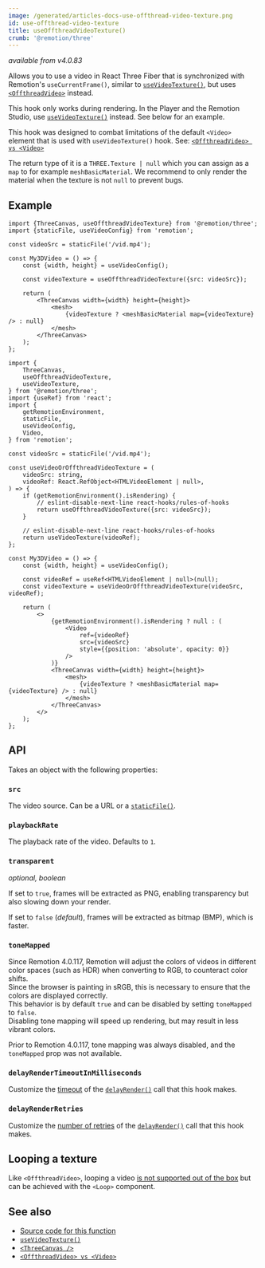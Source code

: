 ```yaml
---
image: /generated/articles-docs-use-offthread-video-texture.png
id: use-offthread-video-texture
title: useOffthreadVideoTexture()
crumb: '@remotion/three'
---
```


_available from v4.0.83_

Allows you to use a video in React Three Fiber that is synchronized with Remotion's `useCurrentFrame()`, similar to [`useVideoTexture()`](/docs/use-video-texture), but uses [`<OffthreadVideo>`](/docs/offthreadvideo) instead.

This hook only works during rendering. In the Player and the Remotion Studio, use [`useVideoTexture()`](/docs/use-video-texture) instead. See below for an example.

This hook was designed to combat limitations of the default `<Video>` element that is used with `useVideoTexture()` hook.
See: [`<OffthreadVideo> vs <Video>`](/docs/video-vs-offthreadvideo)

The return type of it is a `THREE.Texture | null` which you can assign as a `map` to for example `meshBasicMaterial`. We recommend to only render the material when the texture is not `null` to prevent bugs.

## Example

```tsx twoslash title="Simple usage (only works during rendering)"
import {ThreeCanvas, useOffthreadVideoTexture} from '@remotion/three';
import {staticFile, useVideoConfig} from 'remotion';

const videoSrc = staticFile('/vid.mp4');

const My3DVideo = () => {
	const {width, height} = useVideoConfig();

	const videoTexture = useOffthreadVideoTexture({src: videoSrc});

	return (
		<ThreeCanvas width={width} height={height}>
			<mesh>
				{videoTexture ? <meshBasicMaterial map={videoTexture} /> : null}
			</mesh>
		</ThreeCanvas>
	);
};
```

```tsx twoslash title="Use useVideoTexture() only during rendering"
import {
	ThreeCanvas,
	useOffthreadVideoTexture,
	useVideoTexture,
} from '@remotion/three';
import {useRef} from 'react';
import {
	getRemotionEnvironment,
	staticFile,
	useVideoConfig,
	Video,
} from 'remotion';

const videoSrc = staticFile('/vid.mp4');

const useVideoOrOffthreadVideoTexture = (
	videoSrc: string,
	videoRef: React.RefObject<HTMLVideoElement | null>,
) => {
	if (getRemotionEnvironment().isRendering) {
		// eslint-disable-next-line react-hooks/rules-of-hooks
		return useOffthreadVideoTexture({src: videoSrc});
	}

	// eslint-disable-next-line react-hooks/rules-of-hooks
	return useVideoTexture(videoRef);
};

const My3DVideo = () => {
	const {width, height} = useVideoConfig();

	const videoRef = useRef<HTMLVideoElement | null>(null);
	const videoTexture = useVideoOrOffthreadVideoTexture(videoSrc, videoRef);

	return (
		<>
			{getRemotionEnvironment().isRendering ? null : (
				<Video
					ref={videoRef}
					src={videoSrc}
					style={{position: 'absolute', opacity: 0}}
				/>
			)}
			<ThreeCanvas width={width} height={height}>
				<mesh>
					{videoTexture ? <meshBasicMaterial map={videoTexture} /> : null}
				</mesh>
			</ThreeCanvas>
		</>
	);
};
```

## API

Takes an object with the following properties:

### `src`

The video source. Can be a URL or a [`staticFile()`](/docs/staticfile).

### `playbackRate`

The playback rate of the video. Defaults to `1`.

### `transparent`

_optional, boolean_

If set to `true`, frames will be extracted as PNG, enabling transparency but also slowing down your render.

If set to `false` (_default_), frames will be extracted as bitmap (BMP), which is faster.

### `toneMapped`<AvailableFrom v="4.0.117" />

Since Remotion 4.0.117, Remotion will adjust the colors of videos in different color spaces (such as HDR) when converting to RGB, to counteract color shifts.  
Since the browser is painting in sRGB, this is necessary to ensure that the colors are displayed correctly.  
This behavior is by default `true` and can be disabled by setting `toneMapped` to `false`.  
Disabling tone mapping will speed up rendering, but may result in less vibrant colors.

Prior to Remotion 4.0.117, tone mapping was always disabled, and the `toneMapped` prop was not available.

### `delayRenderTimeoutInMilliseconds`<AvailableFrom v="4.0.271" />

Customize the [timeout](/docs/delay-render#modifying-the-timeout) of the [`delayRender()`](/docs/delay-render) call that this hook makes.

### `delayRenderRetries`<AvailableFrom v="4.0.271" />

Customize the [number of retries](/docs/delay-render#retrying) of the [`delayRender()`](/docs/delay-render) call that this hook makes.

## Looping a texture

Like `<OffthreadVideo>`, looping a video [is not supported out of the box](/docs/offthreadvideo#looping-a-offthreadvideo) but can be achieved with the `<Loop>` component.

## See also

- [Source code for this function](https://github.com/remotion-dev/remotion/blob/main/packages/three/src/use-offthread-video-texture.ts)
- [`useVideoTexture()`](/docs/use-video-texture)
- [`<ThreeCanvas />`](/docs/three-canvas)
- [`<OffthreadVideo> vs <Video>`](/docs/video-vs-offthreadvideo)
